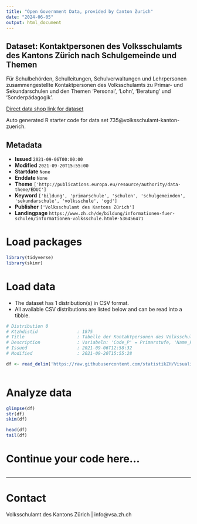 ```yaml
---
title: "Open Government Data, provided by Canton Zurich"
date: "2024-06-05"
output: html_document
---
```


## Dataset: Kontaktpersonen des Volksschulamts des Kantons Zürich nach Schulgemeinde und Themen

Für Schulbehörden, Schulleitungen, Schulverwaltungen und Lehrpersonen zusammengestellte Kontaktpersonen des Volksschulamts zu Primar- und Sekundarschulen und den Themen 'Personal', 'Lohn', 'Beratung' und 'Sonderpädagogik'.

[Direct data shop link for dataset](https://www.zh.ch/de/politik-staat/statistik-daten/datenkatalog.html#/datasets/735@volksschulamt-kanton-zuerich)

Auto generated R starter code for data set 735@volksschulamt-kanton-zuerich.

## Metadata

- **Issued** `2021-09-06T00:00:00`
- **Modified** `2021-09-20T15:55:00`
- **Startdate** `None`
- **Enddate** `None`
- **Theme** `['http://publications.europa.eu/resource/authority/data-theme/EDUC']`
- **Keyword** `['bildung', 'primarschule', 'schulen', 'schulgemeinden', 'sekundarschule', 'volksschule', 'ogd']`
- **Publisher** `['Volksschulamt des Kantons Zürich']`
- **Landingpage** `https://www.zh.ch/de/bildung/informationen-fuer-schulen/informationen-volksschule.html#-536456471`


# Load packages

```r

library(tidyverse)
library(skimr)

```

# Load data

-   The dataset has 1 distribution(s) in CSV format.
-   All available CSV distributions are listed below and can be read into a tibble.

```r

# Distribution 0
# Ktzhdistid               : 1875
# Title                    : Tabelle der Kontaktpersonen des Volksschulamts des Kantons Zürich nach Schulgemeinde und Themen
# Description              : Variabeln: 'Code_P' = Primarstufe, 'Name_P' = Name der Primarschulgemeinde, 'Personal_P' = Name der Kontaktperson für das Thema 'Personal', 'Lohn_P' = Name der Kontaktperson für das Thema 'Lohn', 'Beratung_P' = Name der Kontaktperson für das Thema 'Beratung', 'Sonderpädagogik_P' = Name der Kontaktperson für das Thema 'Sonderpädagogik', 'Code_O' = Oberstufe, 'Name_O' = Name der Oberstufenschulgemeinde, 'Personal_O' = Name der Kontaktperson für das Thema 'Personal', 'Lohn_O' = Name der Kontaktperson für das Thema 'Lohn', 'Beratung_O' = Name der Kontaktperson für das Thema 'Beratung', 'Sonderpädagogik_O' = Name der Kontaktperson für das Thema 'Sonderpädagogik'
# Issued                   : 2021-09-06T12:58:32
# Modified                 : 2021-09-20T15:55:28

df <- read_delim('https://raw.githubusercontent.com/statistikZH/Visualisierung_VSAKarte/main/Data/VSA_Kantonskarte.csv')



```

# Analyze data

```r

glimpse(df)
str(df)
skim(df)

head(df)
tail(df)

```

# Continue your code here...

```r

```

------------------------------------------------------------------------

# Contact

Volksschulamt des Kantons Zürich | info@vsa.zh.ch
